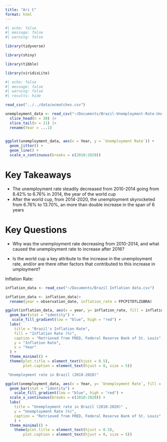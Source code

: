 ```yaml
---
title: "Ari C"
format: html
---
```


```r
#| echo: false
#| message: false
#| warning: false

library(tidyverse)

library(shiny)

library(tibble)

library(viridisLite)

```

```r
#| echo: false
#| message: false
#| warning: false
#| results: hide

read_csv("../../data/wcmatches.csv")
```


```r
unemployment_data <- read_csv("~/Documents/Brazil-Unemployment-Rate-Unemployment-Rate-2025-04-16-11-18.csv") |>
  slice_head(n = 30) |>
  slice_tail(n = 11) |>
  rename(Year = ...1)
 
```

```r
ggplot(unemployment_data, aes(x = Year, y = `Unemployment Rate`)) +
  geom_jitter() +
  geom_line() +
  scale_x_continuous(breaks = c(2010:2020)) 
```
# Key Takeaways

- The unemployment rate steadily decreased from 2010-2014 going from 8.42% to 6.76% in 2014, the year of the world cup
- After the world cup, from 2014-2020, the unemployment skyrocketed from 6.76% to 13.70%, an more than double increase in the span of 6 years

# Key Questions

- Why was the unemployment rate decreasing from 2010-2014, and what caused the unemployment rate to increase after 2016?

- Is the world cup a key attribute to the increase in the unemployment rate, and/or are there other factors that contributed to this increase in umployment?



Inflation Rate:

```r
inflation_data <- read_csv("~/Documents/Brazil Inflation data.csv")
```

```r
inflation_data <- inflation_data|>
  rename(year = observation_date, inflation_rate = FPCPITOTLZGBRA)
```


```r
ggplot(inflation_data, aes(x = year, y= inflation_rate, fill = inflation_rate)) +
  geom_bar(stat = "identity") +
   scale_fill_gradient(low = "blue", high = "red") +
  labs(
    title = "Brazil's Inflation Rate",
    fill = "Inflation Rate (%)",
    caption = "Retrieved from FRED, Federal Reserve Bank of St. Louis",
    y = "Inflation Rate",
    x = "Year"
  ) +
  theme_minimal() +
  theme(plot.title = element_text(hjust = 0.5),
        plot.caption = element_text(hjust = 0, size = 5))
```
```r
 "Unemployment rate in Brazil (2010-2020)"

ggplot(unemployment_data, aes(x = Year, y= `Unemployment Rate`, fill = `Unemployment Rate`)) +
  geom_bar(stat = "identity") +
    scale_fill_gradient(low = "blue", high = "red") +
  scale_x_continuous(breaks = c(2010:2020)) +
  labs(
    title = "Unemployment rate in Brazil (2010-2020)" ,
    y = "Unemployment Rate (%)",
    caption = "Retrieved from FRED, Federal Reserve Bank of St. Louis"
    ) +
  theme_minimal() +
    theme(plot.title = element_text(hjust = 0.5),
        plot.caption = element_text(hjust = 0, size = 5))
```

